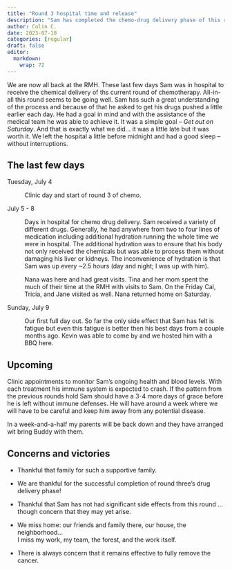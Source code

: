 ```yaml
---
title: "Round 3 hospital time and release"
description: "Sam has completed the chemo-drug delivery phase of this round and is now back at he RMH"
author: Colin C.
date: 2023-07-10
categories: [regular]
draft: false
editor: 
  markdown: 
    wrap: 72
---
```


We are now all back at the RMH. These last few days Sam was in hospital
to receive the chemical delivery of ths current round of chemotherapy.
All-in-all this round seems to be going well. Sam has such a great
understanding of the process and because of that he asked to get his
drugs pushed a little earlier each day. He had a goal in mind and with
the assistance of the medical team he was able to achieve it. It was a
simple goal -- *Get out on Saturday*. And that is exactly what we did...
it was a little late but it was worth it. We left the hospital a little
before midnight and had a good sleep -- without interruptions.

## The last few days

Tuesday, July 4

:   Clinic day and start of round 3 of chemo.

July 5 - 8

:   Days in hospital for chemo drug delivery. Sam received a variety of
    different drugs. Generally, he had anywhere from two to four lines
    of medication including additional hydration running the whole time
    we were in hospital. The additional hydration was to ensure that his
    body not only received the chemicals but was able to process them
    without damaging his liver or kidneys. The inconvenience of
    hydration is that Sam was up every \~2.5 hours (day and night; I was
    up with him).

:   Nana was here and had great visits. Tina and her mom spent the much
    of their time at the RMH with visits to Sam. On the Friday Cal,
    Tricia, and Jane visited as well. Nana returned home on Saturday.

Sunday, July 9

:   Our first full day out. So far the only side effect that Sam has
    felt is fatigue but even this fatigue is better then his best days
    from a couple months ago. Kevin was able to come by and we hosted
    him with a BBQ here.

## Upcoming

Clinic appointments to monitor Sam's ongoing health and blood levels.
With each treatment his immune system is expected to crash. If the
pattern from the previous rounds hold Sam should have a 3-4 more days of
grace before he is left without immune defenses. He will have around a
week where we will have to be careful and keep him away from any
potential disease.

In a week-and-a-half my parents will be back down and they have arranged
wit bring Buddy with them.

## Concerns and victories

-   Thankful that family for such a supportive family.

-   We are thankful for the successful completion of round three's drug
    delivery phase!

-   Thankful that Sam has not had significant side effects from this
    round ... though concern that they may yet arise.

-   We miss home: our friends and family there, our house, the
    neighborhood... \
    I miss my work, my team, the forest, and the work itself.

-   There is always concern that it remains effective to fully remove
    the cancer.